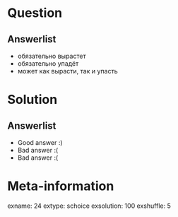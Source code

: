 Question
========


Answerlist
----------
*  обязательно вырастет
*  обязательно упадёт
*  может как вырасти, так и упасть

Solution
========

Answerlist
----------
*  Good answer :)
*  Bad answer :(
*  Bad answer :(

Meta-information
================
exname: 24
extype: schoice
exsolution: 100
exshuffle: 5
